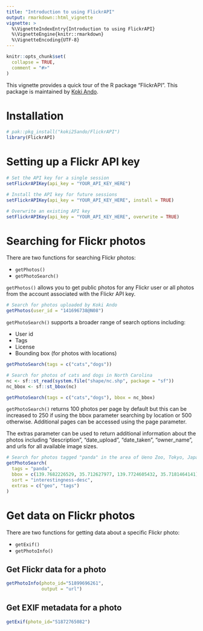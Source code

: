 ```yaml
---
title: "Introduction to using FlickrAPI"
output: rmarkdown::html_vignette
vignette: >
  %\VignetteIndexEntry{Introduction to using FlickrAPI}
  %\VignetteEngine{knitr::rmarkdown}
  %\VignetteEncoding{UTF-8}
---
```


```r
knitr::opts_chunk$set(
  collapse = TRUE,
  comment = "#>"
)
```

This vignette provides a quick tour of the R package "FlickrAPI". This package is maintained by [Koki Ando](https://github.com/koki25ando).

# Installation

```r
# pak::pkg_install("koki25ando/FlickrAPI")
library(FlickrAPI)
```

# Setting up a Flickr API key

```r
# Set the API key for a single session
setFlickrAPIKey(api_key = "YOUR_API_KEY_HERE")

# Install the API key for future sessions
setFlickrAPIKey(api_key = "YOUR_API_KEY_HERE", install = TRUE)

# Overwrite an existing API key
setFlickrAPIKey(api_key = "YOUR_API_KEY_HERE", overwrite = TRUE)
```

# Searching for Flickr photos

There are two functions for searching Flickr photos:

- `getPhotos()`
- `getPhotoSearch()`

`getPhotos()` allows you to get public photos for any Flickr user or all photos from the account associated with the Flickr API key.

```r
# Search for photos uploaded by Koki Ando
getPhotos(user_id = "141696738@N08")
```

`getPhotoSearch()` supports a broader range of search options including:

- User id
- Tags
- License
- Bounding box (for photos with locations)

```r
getPhotoSearch(tags = c("cats","dogs"))
```

```r
# Search for photos of cats and dogs in North Carolina
nc <- sf::st_read(system.file("shape/nc.shp", package = "sf"))
nc_bbox <- sf::st_bbox(nc)

getPhotoSearch(tags = c("cats","dogs"), bbox = nc_bbox)
```

`getPhotoSearch()` returns 100 photos per page by default but this can be increased to 250 if using the bbox parameter searching by location or 500 otherwise. Additional pages can be accessed using the page parameter.

The extras parameter can be used to return additional information about the photos including "description", "date_upload", "date_taken", "owner_name", and urls for all available image sizes.

```r
# Search for photos tagged "panda" in the area of Ueno Zoo, Tokyo, Japan
getPhotoSearch(
  tags = "panda",
  bbox = c(139.7682226529, 35.712627977, 139.7724605432, 35.7181464141),
  sort = "interestingness-desc",
  extras = c("geo", "tags")
)
```


# Get data on Flickr photos

There are two functions for getting data about a specific Flickr photo:

- `getExif()`
- `getPhotoInfo()`

## Get Flickr data for a photo

```r
getPhotoInfo(photo_id="51899696261", 
             output = "url")
```

## Get EXIF metadata for a photo

```r
getExif(photo_id="51872765082")
```

